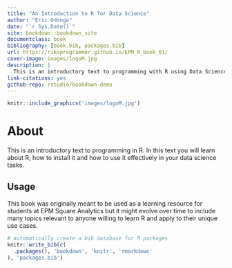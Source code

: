 ```yaml
--- 
title: "An Introduction to R for Data Science"
author: "Eric Odongo"
date: "`r Sys.Date()`"
site: bookdown::bookdown_site
documentclass: book
bibliography: [book.bib, packages.bib]
url: https://rikoprogrammer.github.io/EPM_R_book_01/
cover-image: images/logoM.jpg
description: |
  This is an introductory text to programming with R using Data Science Case Studies.
link-citations: yes
github-repo: rstudio/bookdown-demo
---
```



```r

knitr::include_graphics('images/logoM.jpg')

```

# About

This is an introductory text to programming in R. In this text you will learn about R, how to install it and how to use it effectively in your data science tasks.

## Usage 

This book was originally meant to be used as a learning resource for students at EPM Square Analytics but it might evolve over time to include many topics relevant to anyone willing to learn R and apply to their unique use cases.





```r
# automatically create a bib database for R packages
knitr::write_bib(c(
  .packages(), 'bookdown', 'knitr', 'rmarkdown'
), 'packages.bib')
```
